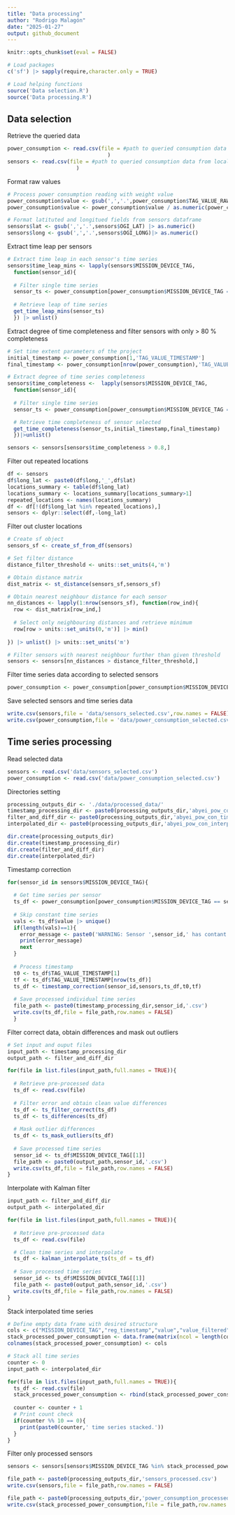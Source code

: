 ```yaml
---
title: "Data processing"
author: "Rodrigo Malagón"
date: "2025-01-27"
output: github_document
---
```


```r
knitr::opts_chunk$set(eval = FALSE)
```

```r
# Load packages
c('sf') |> sapply(require,character.only = TRUE)

# Load helping functions
source('Data selection.R')
source('Data processing.R')
```



## Data selection
Retrieve the queried data
```r
power_consumption <- read.csv(file = #path to queried consumption data from local SQL database
                                )
sensors <- read.csv(file = #path to queried consumption data from local SQL database
                      )
```

Format raw values
```r
# Process power consumption reading with weight value
power_consumption$value <- gsub(',','.',power_consumption$TAG_VALUE_RAW)|> as.numeric()
power_consumption$value <- power_consumption$value / as.numeric(power_consumption$TAG_WEIGHT)

# Format latituted and longitued fields from sensors dataframe
sensors$lat <- gsub(',','.',sensors$OGI_LAT) |> as.numeric()
sensors$long <- gsub(',','.',sensors$OGI_LONG)|> as.numeric()
```

Extract time leap per sensors
```r
# Extract time leap in each sensor's time series
sensors$time_leap_mins <- lapply(sensors$MISSION_DEVICE_TAG,
  function(sensor_id){
  
  # Filter single time series
  sensor_ts <- power_consumption[power_consumption$MISSION_DEVICE_TAG == sensor_id,]
  
  # Retrieve leap of time series
  get_time_leap_mins(sensor_ts)
  }) |> unlist()
```

Extract degree of time completeness and filter sensors with only > 80 % completeness
```r
# Set time extent parameters of the project
initial_timestamp <- power_consumption[1,'TAG_VALUE_TIMESTAMP']
final_timestamp <- power_consumption[nrow(power_consumption),'TAG_VALUE_TIMESTAMP']

# Extract degree of time series completeness
sensors$time_completeness <-  lapply(sensors$MISSION_DEVICE_TAG,
  function(sensor_id){
  
  # Filter single time series
  sensor_ts <- power_consumption[power_consumption$MISSION_DEVICE_TAG == sensor_id,]

  # Retrieve time completeness of sensor selected
  get_time_completeness(sensor_ts,initial_timestamp,final_timestamp)
  })|>unlist()

sensors <- sensors[sensors$time_completeness > 0.8,]
```

Filter out repeated locations
```r
df <- sensors
df$long_lat <- paste0(df$long,'_',df$lat)
locations_summary <- table(df$long_lat)
locations_summary <- locations_summary[locations_summary>1]
repeated_locations <- names(locations_summary)
df <- df[!(df$long_lat %in% repeated_locations),]
sensors <- dplyr::select(df,-long_lat)
```

Filter out cluster locations
```r
# Create sf object
sensors_sf <- create_sf_from_df(sensors)

# Set filter distance
distance_filter_threshold <- units::set_units(4,'m')

# Obtain distance matrix 
dist_matrix <- st_distance(sensors_sf,sensors_sf)

# Obtain nearest neighbour distance for each sensor
nn_distances <- lapply(1:nrow(sensors_sf), function(row_ind){
  row <- dist_matrix[row_ind,]
  
  # Select only neighbouring distances and retrieve minimum
  row[row > units::set_units(0,'m')] |> min()
  
}) |> unlist() |> units::set_units('m')

# Filter sensors with nearest neighbour further than given threshold
sensors <- sensors[nn_distances > distance_filter_threshold,]
```


Filter time series data according to selected sensors
```r
power_consumption <- power_consumption[power_consumption$MISSION_DEVICE_TAG %in% sensors$MISSION_DEVICE_TAG,]
```


Save selected sensors and time series data
```r
write.csv(sensors,file = 'data/sensors_selected.csv',row.names = FALSE)
write.csv(power_consumption,file = 'data/power_consumption_selected.csv',row.names = FALSE)
```




## Time series processing
Read selected data
```r
sensors <- read.csv('data/sensors_selected.csv')
power_consumption <- read.csv('data/power_consumption_selected.csv')
```



Directories setting
```r
processing_outputs_dir <- './data/processed_data/'
timestamp_processing_dir <- paste0(processing_outputs_dir,'abyei_pow_con_processed_timestamp/')
filter_and_diff_dir <- paste0(processing_outputs_dir,'abyei_pow_con_time_series_diffs/')
interpolated_dir <- paste0(processing_outputs_dir,'abyei_pow_con_interpolated_time_series_diffs/')

dir.create(processing_outputs_dir)
dir.create(timestamp_processing_dir)
dir.create(filter_and_diff_dir)
dir.create(interpolated_dir)
```


Timestamp correction
```r
for(sensor_id in sensors$MISSION_DEVICE_TAG){
  
  # Get time series per sensor
  ts_df <- power_consumption[power_consumption$MISSION_DEVICE_TAG == sensor_id,]
  
  # Skip constant time series
  vals <- ts_df$value |> unique() 
  if(length(vals)==1){
    error_message <- paste0('WARNING: Sensor ',sensor_id,' has contant values! Time series skipped.')
    print(error_message)
    next
  }
  
  # Process timestamp
  t0 <- ts_df$TAG_VALUE_TIMESTAMP[1]
  tf <- ts_df$TAG_VALUE_TIMESTAMP[nrow(ts_df)]
  ts_df <- timestamp_correction(sensor_id,sensors,ts_df,t0,tf)
  
  # Save processed individual time series
  file_path <- paste0(timestamp_processing_dir,sensor_id,'.csv')
  write.csv(ts_df,file = file_path,row.names = FALSE)
  }
```

Filter correct data, obtain differences and mask out outliers
```r
# Set input and ouput files
input_path <- timestamp_processing_dir
output_path <- filter_and_diff_dir

for(file in list.files(input_path,full.names = TRUE)){
  
  # Retrieve pre-processed data
  ts_df <- read.csv(file)
  
  # Filter error and obtain clean value differences
  ts_df <- ts_filter_correct(ts_df)
  ts_df <- ts_differences(ts_df)
  
  # Mask outlier differences
  ts_df <- ts_mask_outliers(ts_df)
  
  # Save processed time series
  sensor_id <- ts_df$MISSION_DEVICE_TAG[[1]]
  file_path <- paste0(output_path,sensor_id,'.csv')
  write.csv(ts_df,file = file_path,row.names = FALSE)
}
```

Interpolate with Kalman filter
```r
input_path <- filter_and_diff_dir
output_path <- interpolated_dir

for(file in list.files(input_path,full.names = TRUE)){
    
  # Retrieve pre-processed data
  ts_df <- read.csv(file)

  # Clean time series and interpolate
  ts_df <- kalman_interpolate_ts(ts_df = ts_df)
  
  # Save processed time series
  sensor_id <- ts_df$MISSION_DEVICE_TAG[[1]]
  file_path <- paste0(output_path,sensor_id,'.csv')
  write.csv(ts_df,file = file_path,row.names = FALSE)
}
```


Stack interpolated time series
```r
# Define empty data frame with desired structure
cols <- c("MISSION_DEVICE_TAG","reg_timestamp","value","value_filtered",'value_diff_raw',"value_diff","value_diff_interpolated")
stack_processed_power_consumption <- data.frame(matrix(ncol = length(cols),nrow = 0))
colnames(stack_processed_power_consumption) <- cols

# Stack all time series
counter <- 0
input_path <- interpolated_dir

for(file in list.files(input_path,full.names = TRUE)){
  ts_df <- read.csv(file)
  stack_processed_power_consumption <- rbind(stack_processed_power_consumption,ts_df)
  
  counter <- counter + 1
  # Print count check
  if(counter %% 10 == 0){
    print(paste0(counter,' time series stacked.'))
  }
}
```


Filter only processed sensors
```r
sensors <- sensors[sensors$MISSION_DEVICE_TAG %in% stack_processed_power_consumption$MISSION_DEVICE_TAG,]
```


```r
file_path <- paste0(processing_outputs_dir,'sensors_processed.csv')
write.csv(sensors,file = file_path,row.names = FALSE)

file_path <- paste0(processing_outputs_dir,'power_consumption_processed.csv')
write.csv(stack_processed_power_consumption,file = file_path,row.names = FALSE)
```


